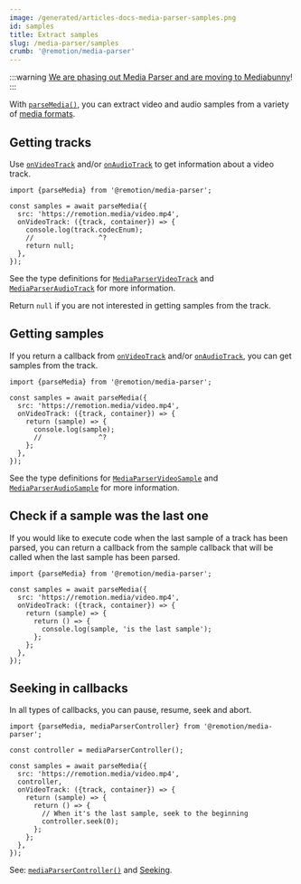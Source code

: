 ```yaml
---
image: /generated/articles-docs-media-parser-samples.png
id: samples
title: Extract samples
slug: /media-parser/samples
crumb: '@remotion/media-parser'
---
```


:::warning
[We are phasing out Media Parser and are moving to Mediabunny](/blog/mediabunny)!
:::

With [`parseMedia()`](/docs/media-parser/parse-media), you can extract video and audio samples from a variety of [media formats](/docs/media-parser/format-support).

## Getting tracks

Use [`onVideoTrack`](/docs/media-parser/parse-media#onvideotrack) and/or [`onAudioTrack`](/docs/media-parser/parse-media#onaudiotrack) to get information about a video track.

```tsx twoslash title="Extract tracks from a video"
import {parseMedia} from '@remotion/media-parser';

const samples = await parseMedia({
  src: 'https://remotion.media/video.mp4',
  onVideoTrack: ({track, container}) => {
    console.log(track.codecEnum);
    //                ^?
    return null;
  },
});
```

See the type definitions for [`MediaParserVideoTrack`](/docs/media-parser/types#mediaparservideotrack) and [`MediaParserAudioTrack`](/docs/media-parser/types#mediaparseraudiotrack) for more information.

Return `null` if you are not interested in getting samples from the track.

## Getting samples

If you return a callback from [`onVideoTrack`](/docs/media-parser/parse-media#onvideotrack) and/or [`onAudioTrack`](/docs/media-parser/parse-media#onaudiotrack), you can get samples from the track.

```tsx twoslash title="Extract samples from a video"
import {parseMedia} from '@remotion/media-parser';

const samples = await parseMedia({
  src: 'https://remotion.media/video.mp4',
  onVideoTrack: ({track, container}) => {
    return (sample) => {
      console.log(sample);
      //              ^?
    };
  },
});
```

See the type definitions for [`MediaParserVideoSample`](/docs/media-parser/types#mediaparservideosample) and [`MediaParserAudioSample`](/docs/media-parser/types#mediaparseraudiosample) for more information.

## Check if a sample was the last one<AvailableFrom v="4.0.307"/>

If you would like to execute code when the last sample of a track has been parsed, you can return a callback from the sample callback that will be called when the last sample has been parsed.

```tsx twoslash title="Execute code when the last sample of a track has been parsed"
import {parseMedia} from '@remotion/media-parser';

const samples = await parseMedia({
  src: 'https://remotion.media/video.mp4',
  onVideoTrack: ({track, container}) => {
    return (sample) => {
      return () => {
        console.log(sample, 'is the last sample');
      };
    };
  },
});
```

## Seeking in callbacks

In all types of callbacks, you can pause, resume, seek and abort.

```tsx twoslash title="Looping the parse"
import {parseMedia, mediaParserController} from '@remotion/media-parser';

const controller = mediaParserController();

const samples = await parseMedia({
  src: 'https://remotion.media/video.mp4',
  controller,
  onVideoTrack: ({track, container}) => {
    return (sample) => {
      return () => {
        // When it's the last sample, seek to the beginning
        controller.seek(0);
      };
    };
  },
});
```

See: [`mediaParserController()`](/docs/media-parser/media-parser-controller) and [Seeking](/docs/media-parser/seeking).
